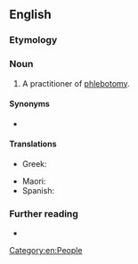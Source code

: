 ==English==

===Etymology===
{{suffix|en|phlebotomy|ist}}

===Noun===
{{en-noun}}

# A practitioner of [[phlebotomy]].

====Synonyms====
* {{l|en|venipuncturist}}

====Translations====
{{trans-top|medical worker}}
* Greek: {{t+|el|φλεβοτόμος|m}}
{{trans-mid}}
* Maori: {{t|mi|kaitiki toto}}
* Spanish: {{t|es|flebotomista}}
{{trans-bottom}}

===Further reading===
* {{pedialite|phlebotomy}}


[[Category:en:People]]